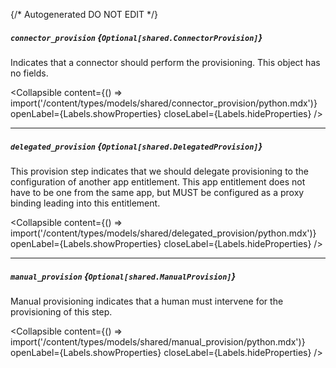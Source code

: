 {/* Autogenerated DO NOT EDIT  */}

##### `connector_provision` *{`Optional[shared.ConnectorProvision]`}*
Indicates that a connector should perform the provisioning. This object has no fields.

<Collapsible content={() => import('/content/types/models/shared/connector_provision/python.mdx')} openLabel={Labels.showProperties} closeLabel={Labels.hideProperties} />


---
##### `delegated_provision` *{`Optional[shared.DelegatedProvision]`}*
This provision step indicates that we should delegate provisioning to the configuration of another app entitlement. This app entitlement does not have to be one from the same app, but MUST be configured as a proxy binding leading into this entitlement.

<Collapsible content={() => import('/content/types/models/shared/delegated_provision/python.mdx')} openLabel={Labels.showProperties} closeLabel={Labels.hideProperties} />


---
##### `manual_provision` *{`Optional[shared.ManualProvision]`}*
Manual provisioning indicates that a human must intervene for the provisioning of this step.

<Collapsible content={() => import('/content/types/models/shared/manual_provision/python.mdx')} openLabel={Labels.showProperties} closeLabel={Labels.hideProperties} />



